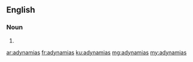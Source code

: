 ==English==

===Noun===
{{head|en}}

# {{plural of|adynamia}}

[[ar:adynamias]]
[[fr:adynamias]]
[[ku:adynamias]]
[[mg:adynamias]]
[[my:adynamias]]